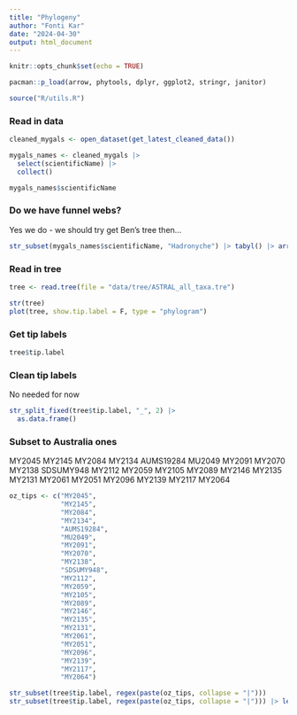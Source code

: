 ```yaml
---
title: "Phylogeny"
author: "Fonti Kar"
date: "2024-04-30"
output: html_document
---
```


```r
knitr::opts_chunk$set(echo = TRUE)

pacman::p_load(arrow, phytools, dplyr, ggplot2, stringr, janitor)

source("R/utils.R")
```

### Read in data

```r
cleaned_mygals <- open_dataset(get_latest_cleaned_data())

mygals_names <- cleaned_mygals |> 
  select(scientificName) |> 
  collect()

mygals_names$scientificName
```


### Do we have funnel webs?

Yes we do - we should try get Ben's tree then...

```r
str_subset(mygals_names$scientificName, "Hadronyche") |> tabyl() |> arrange(-n)
```

### Read in tree

```r
tree <- read.tree(file = "data/tree/ASTRAL_all_taxa.tre")

str(tree)
plot(tree, show.tip.label = F, type = "phylogram")
```

### Get tip labels

```r
tree$tip.label
```

### Clean tip labels

No needed for now

```r
str_split_fixed(tree$tip.label, "_", 2) |> 
  as.data.frame()
```

### Subset to Australia ones
MY2045
MY2145
MY2084
MY2134
AUMS19284
MU2049
MY2091
MY2070
MY2138
SDSUMY948
MY2112
MY2059
MY2105
MY2089
MY2146
MY2135
MY2131
MY2061
MY2051
MY2096
MY2139
MY2117
MY2064

```r
oz_tips <- c("MY2045",
             "MY2145",
             "MY2084",
             "MY2134",
             "AUMS19284",
             "MU2049",
             "MY2091",
             "MY2070",
             "MY2138",
             "SDSUMY948",
             "MY2112",
             "MY2059",
             "MY2105",
             "MY2089",
             "MY2146",
             "MY2135",
             "MY2131",
             "MY2061",
             "MY2051",
             "MY2096",
             "MY2139",
             "MY2117",
             "MY2064")

str_subset(tree$tip.label, regex(paste(oz_tips, collapse = "|"))) 
str_subset(tree$tip.label, regex(paste(oz_tips, collapse = "|"))) |> length() # Less that original list must be different tree
```

